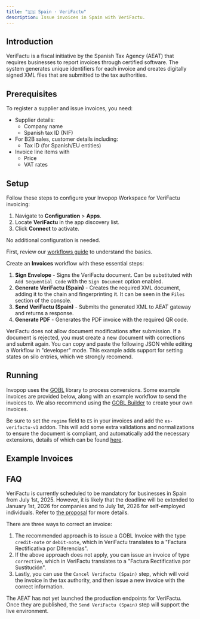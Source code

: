 ```yaml
---
title: "🇪🇸 Spain · VeriFactu"
description: Issue invoices in Spain with VeriFactu.
---
```



## Introduction

VeriFactu is a fiscal initiative by the Spanish Tax Agency (AEAT) that requires businesses to report invoices through certified software. The system generates unique identifiers for each invoice and creates digitally signed XML files that are submitted to the tax authorities.

## Prerequisites

To register a supplier and issue invoices, you need:

- Supplier details:
  - Company name
  - Spanish tax ID (NIF)
- For B2B sales, customer details including:
  - Tax ID (for Spanish/EU entities)
- Invoice line items with
  - Price
  - VAT rates

## Setup

Follow these steps to configure your Invopop Workspace for VeriFactu invoicing:

<Steps>
<Step title="Connect the VeriFactu app">

1. Navigate to **Configuration** > **Apps**.
2. Locate **VeriFactu** in the app discovery list.
3. Click **Connect** to activate.

No additional configuration is needed.

</Step>

<Step title="Configure invoice workflow">

First, review our [workflows guide](/guides/workflows) to understand the basics.

Create an **Invoices** workflow with these essential steps:

1. **Sign Envelope** - Signs the VeriFactu document. Can be substituted with `Add Sequential Code` with the `Sign Document` option enabled.
2. **Generate VeriFactu (Spain)** - Creates the required XML document, adding it to the chain and fingerprinting it. It can be seen in the `Files` section of the console.
3. **Send VeriFactu (Spain)** - Submits the generated XML to AEAT gateway and returns a response.
4. **Generate PDF** - Generates the PDF invoice with the required QR code.

<Warning>
  VeriFactu does not allow document modifications after submission. If a document is rejected, you must create a new document with corrections and submit again.
</Warning>
</Step>
</Steps>

<AccordionGroup>
<Accordion title="Example VeriFactu Invoice Workflow">
You can copy and paste the following JSON while editing a Workflow in "developer" mode. This example adds support for setting states on silo entries, which we strongly recomend.

<WorkflowExample />

</Accordion>
</AccordionGroup>

## Running

Invopop uses the [GOBL](https://gobl.org) library to process conversions. Some example invoices are provided below, along with an example workflow to send the invoices to. We also recommend using the [GOBL Builder](https://build.gobl.org) to create your own invoices.

Be sure to set the `regime` field to `ES` in your invoices and add the `es-verifactu-v1` addon. This will add some extra validations and normalizations to ensure the document is compliant, and automatically add the necessary extensions, details of which can be found [here](https://github.com/invopop/gobl.verifactu/tree/initial?tab=readme-ov-file#tags-and-extensions).

## Example Invoices

<AccordionGroup>
<Accordion title="B2C Standard Invoice">
	<B2CInvoice />
</Accordion>
<Accordion title="B2B Standard Invoice">
	<B2BInvoice />
</Accordion>
</AccordionGroup>

## FAQ

<AccordionGroup>
<Accordion title="Is VeriFactu compliance mandatory in Spain?">

VeriFactu is currently scheduled to be mandatory for businesses in Spain from July 1st, 2025. However, it is likely that the deadline will be extended to January 1st, 2026 for companies and to July 1st, 2026 for self-employed individuals. Refer to [the proposal](https://www.hacienda.gob.es/SGT/NormativaDoctrina/Proyectos/04112024-Verifactu-Consulta-Publica-Previa.pdf) for more details.

</Accordion>
<Accordion title="How can I correct an invoice?">

There are three ways to correct an invoice:

1. The recommended approach is to issue a GOBL Invoice with the type `credit-note` or `debit-note`, which in VeriFactu translates to a "Factura Rectificativa por Diferencias".
2. If the above approach does not apply, you can issue an invoice of type `corrective`, which in VeriFactu translates to a "Factura Rectificativa por Sustitución".
3. Lastly, you can use the `Cancel Verifactu (Spain)` step, which will void the invoice in the tax authority, and then issue a new invoice with the correct information.

</Accordion>
<Accordion title="I can only issue invoices in Sandbox mode, where is the live environment?">

The AEAT has not yet launched the production endpoints for VeriFactu. Once they are published, the `Send VeriFactu (Spain)` step will support the live environment.

</Accordion>
</AccordionGroup>
